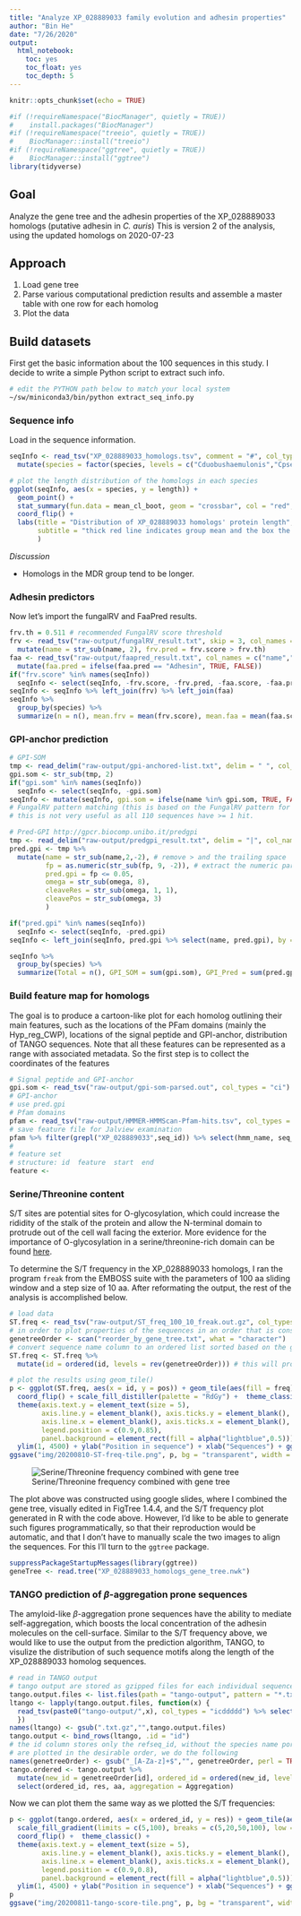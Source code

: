 ```yaml
---
title: "Analyze XP_028889033 family evolution and adhesin properties"
author: "Bin He"
date: "7/26/2020"
output: 
  html_notebook:
    toc: yes
    toc_float: yes
    toc_depth: 5
---
```


```r
knitr::opts_chunk$set(echo = TRUE)
```

```r
#if (!requireNamespace("BiocManager", quietly = TRUE))
#    install.packages("BiocManager")
#if (!requireNamespace("treeio", quietly = TRUE))
#    BiocManager::install("treeio")
#if (!requireNamespace("ggtree", quietly = TRUE))
#    BiocManager::install("ggtree")
library(tidyverse)
```

## Goal

Analyze the gene tree and the adhesin properties of the XP_028889033 homologs (putative adhesin in _C. auris_)
This is version 2 of the analysis, using the updated homologs on 2020-07-23

## Approach
1. Load gene tree
1. Parse various computational prediction results and assemble a master table with one row for each homolog
1. Plot the data

## Build datasets
First get the basic information about the 100 sequences in this study. I decide to write a simple Python script to extract such info.
```bash
# edit the PYTHON path below to match your local system
~/sw/miniconda3/bin/python extract_seq_info.py
```

### Sequence info
Load in the sequence information.
```r
seqInfo <- read_tsv("XP_028889033_homologs.tsv", comment = "#", col_types = "ccci") %>% 
  mutate(species = factor(species, levels = c("Cduobushaemulonis","Cpseudohaemulonis","Chaemuloni","Cauris","Clusitaniae","Dhansenii","Cparapsilosis","Lelongisporus","Ctropicalis","Cdubliniensis","Calbicans","Sstipitis","Klactis","Ncastellii","Cglabrata","Nbracarensis","Ndelphensis","Nnivariensis")))
```

```r
# plot the length distribution of the homologs in each species
ggplot(seqInfo, aes(x = species, y = length)) + 
  geom_point() + 
  stat_summary(fun.data = mean_cl_boot, geom = "crossbar", col = "red", width = 0.5) + 
  coord_flip() +
  labs(title = "Distribution of XP_028889033 homologs' protein length",
       subtitle = "thick red line indicates group mean and the box the 95% confidence interval by bootstrapping"
       )
```
_Discussion_

- Homologs in the MDR group tend to be longer.

### Adhesin predictors
Now let's import the fungalRV and FaaPred results.
```r
frv.th = 0.511 # recommended FungalRV score threshold
frv <- read_tsv("raw-output/fungalRV_result.txt", skip = 3, col_names = c("name","frv.score"), col_types = "cd") %>% 
  mutate(name = str_sub(name, 2), frv.pred = frv.score > frv.th)
faa <- read_tsv("raw-output/faapred_result.txt", col_names = c("name","faa.score","faa.pred"), col_types = "cdc") %>% 
  mutate(faa.pred = ifelse(faa.pred == "Adhesin", TRUE, FALSE))
if("frv.score" %in% names(seqInfo))
  seqInfo <- select(seqInfo, -frv.score, -frv.pred, -faa.score, -faa.pred)
seqInfo <- seqInfo %>% left_join(frv) %>% left_join(faa)
seqInfo %>% 
  group_by(species) %>% 
  summarize(n = n(), mean.frv = mean(frv.score), mean.faa = mean(faa.score), fungalRV = sum(frv.score > 0.511), faapred = sum(faa.pred), both = sum(frv.score > 0.55 & faa.pred))
```



### GPI-anchor prediction

```r
# GPI-SOM
tmp <- read_delim("raw-output/gpi-anchored-list.txt", delim = " ", col_names = FALSE) %>% pull(X1)
gpi.som <- str_sub(tmp, 2)
if("gpi.som" %in% names(seqInfo))
  seqInfo <- select(seqInfo, -gpi.som)
seqInfo <- mutate(seqInfo, gpi.som = ifelse(name %in% gpi.som, TRUE, FALSE))
# FungalRV pattern matching (this is based on the FungalRV pattern for fungal GPI-anchor sequences)
# this is not very useful as all 110 sequences have >= 1 hit.

# Pred-GPI http://gpcr.biocomp.unibo.it/predgpi
tmp <- read_delim("raw-output/predgpi_result.txt", delim = "|", col_names = c("name","fp","omega"))
pred.gpi <- tmp %>% 
  mutate(name = str_sub(name,2,-2), # remove > and the trailing space
         fp = as.numeric(str_sub(fp, 9, -2)), # extract the numeric part
         pred.gpi = fp <= 0.05,
         omega = str_sub(omega, 8),
         cleaveRes = str_sub(omega, 1, 1),
         cleavePos = str_sub(omega, 3)
         )

if("pred.gpi" %in% names(seqInfo))
  seqInfo <- select(seqInfo, -pred.gpi)
seqInfo <- left_join(seqInfo, pred.gpi %>% select(name, pred.gpi), by = c("name"="name"))

seqInfo %>% 
  group_by(species) %>% 
  summarize(Total = n(), GPI_SOM = sum(gpi.som), GPI_Pred = sum(pred.gpi), Both = sum(gpi.som & pred.gpi))
```

### Build feature map for homologs

The goal is to produce a cartoon-like plot for each homolog outlining their main features, such as the locations of the PFam domains (mainly the Hyp_reg_CWP), locations of the signal peptide and GPI-anchor, distribution of TANGO sequences. Note that all these features can be represented as a range with associated metadata. So the first step is to collect the coordinates of the features

```r
# Signal peptide and GPI-anchor
gpi.som <- read_tsv("raw-output/gpi-som-parsed.out", col_types = "ci")
# GPI-anchor
# use pred.gpi
# Pfam domains
pfam <- read_tsv("raw-output/HMMER-HMMScan-Pfam-hits.tsv", col_types = "ciiiicciiidddiic")
# save feature file for Jalview examination
pfam %>% filter(grepl("XP_028889033",seq_id)) %>% select(hmm_name, seq_id, envelope_start, envelope_end) %>% mutate(featuretype = "domain") %>% write_tsv("XP_028889033_features.jalview")
# 
# feature set
# structure: id  feature  start  end
feature <- 
```

### Serine/Threonine content

S/T sites are potential sites for O-glycosylation, which could increase the rididity of the stalk of the protein and allow the N-terminal domain to protrude out of the cell wall facing the exterior. More evidence for the importance of O-glycosylation in a serine/threonine-rich domain can be found [here](https://ec.asm.org/content/10/10/1317.long).

To determine the S/T frequency in the XP_028889033 homologs, I ran the program `freak` from the EMBOSS suite with the parameters of 100 aa sliding window and a step size of 10 aa. After reformating the output, the rest of the analysis is accomplished below.

```r
# load data
ST.freq <- read_tsv("raw-output/ST_freq_100_10_freak.out.gz", col_types = "cid")
# in order to plot properties of the sequences in an order that is consistent with the sequences' position in the gene tree
genetreeOrder <- scan("reorder_by_gene_tree.txt", what = "character")
# convert sequence name column to an ordered list sorted based on the gene tree sequence
ST.freq <- ST.freq %>% 
  mutate(id = ordered(id, levels = rev(genetreeOrder))) # this will produce the desired order
```

```r
# plot the results using geom_tile()
p <- ggplot(ST.freq, aes(x = id, y = pos)) + geom_tile(aes(fill = freq)) + 
  coord_flip() + scale_fill_distiller(palette = "RdGy") +  theme_classic() +
  theme(axis.text.y = element_text(size = 5),
        axis.line.y = element_blank(), axis.ticks.y = element_blank(),
        axis.line.x = element_blank(), axis.ticks.x = element_blank(),
        legend.position = c(0.9,0.85),
        panel.background = element_rect(fill = alpha("lightblue",0.5))) +
  ylim(1, 4500) + ylab("Position in sequence") + xlab("Sequences") + ggtitle("Serine/Threonine frequency in 100 aa sliding windows")
ggsave("img/20200810-ST-freq-tile.png", p, bg = "transparent", width = 7, height = 7)
```

![Serine/Threonine frequency combined with gene tree](./img/20200810-ST-freq-with-gene-tree.png)

The plot above was constructed using google slides, where I combined the gene tree, visually edited in FigTree 1.4.4, and the S/T frequency plot generated in R with the code above. However, I'd like to be able to generate such figures programmatically, so that their reproduction would be automatic, and that I don't have to manually scale the two images to align the sequences. For this I'll turn to the `ggtree` package.
```r
suppressPackageStartupMessages(library(ggtree))
geneTree <- read.tree("XP_028889033_homologs_gene_tree.nwk")
```

### TANGO prediction of $\beta$-aggregation prone sequences

The amyloid-like $\beta$-aggregation prone sequences have the ability to mediate self-aggregation, which boosts the local concentration of the adhesin molecules on the cell-surface. Similar to the S/T frequency above, we would like to use the output from the prediction algorithm, TANGO, to visulize the distribution of such sequence motifs along the length of the XP_028889033 homolog sequences.

```r
# read in TANGO output
# tango output are stored as gzipped files for each individual sequence. we need to read in all of the files into a list of tibbles
tango.output.files <- list.files(path = "tango-output", pattern = "*.txt.gz", include.dirs = T)
ltango <- lapply(tango.output.files, function(x) {
  read_tsv(paste0("tango-output/",x), col_types = "icddddd") %>% select(res, aa, Aggregation)
  })
names(ltango) <- gsub(".txt.gz","",tango.output.files)
tango.output <- bind_rows(ltango, .id = "id")
# the id column stores only the refseq_id, without the species name portion. to make sure that the sequences
# are plotted in the desirable order, we do the following
names(genetreeOrder) <- gsub("_[A-Za-z]+$","", genetreeOrder, perl = TRUE)
tango.ordered <- tango.output %>% 
  mutate(new_id = genetreeOrder[id], ordered_id = ordered(new_id, levels = rev(genetreeOrder))) %>% 
  select(ordered_id, res, aa, aggregation = Aggregation)
```

Now we can plot them the same way as we plotted the S/T frequencies:
```r
p <- ggplot(tango.ordered, aes(x = ordered_id, y = res)) + geom_tile(aes(fill = aggregation)) + 
  scale_fill_gradient(limits = c(5,100), breaks = c(5,20,50,100), low = "white", high = "yellow", trans = "sqrt") +
  coord_flip() +  theme_classic() +
  theme(axis.text.y = element_text(size = 5),
        axis.line.y = element_blank(), axis.ticks.y = element_blank(),
        axis.line.x = element_blank(), axis.ticks.x = element_blank(),
        legend.position = c(0.9,0.8),
        panel.background = element_rect(fill = alpha("lightblue",0.5))) +
  ylim(1, 4500) + ylab("Position in sequence") + xlab("Sequences") + ggtitle("TANGO predicted aggregation score")
p
ggsave("img/20200811-tango-score-tile.png", p, bg = "transparent", width = 7, height = 7)
```

